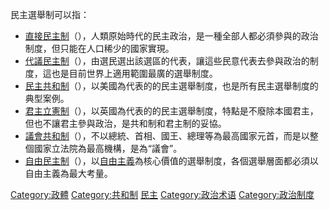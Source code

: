 民主選舉制可以指：
* [[直接民主制|直接民主制]]（{{lang-en|Direct democracy}}），人類原始時代的民主政治，是一種全部人都必須參與的政治制度，但只能在人口稀少的國家實現。
* [[代議民主制|代議民主制]]（{{lang-en|Representative democracy}}），由選民選出該選區的代表，讓這些民意代表去參與政治的制度，這也是目前世界上適用範圍最廣的選舉制度。
* [[民主共和制|民主共和制]]（{{lang-en|Democratic republic}}），以美國為代表的的民主選舉制度，也是所有民主選舉制度的典型案例。
* [[君主立憲制|君主立憲制]]（{{lang-en|Constitutional monarchy}}），以英國為代表的的民主選舉制度，特點是不廢除本國君主，但也不讓君主參與政治，是共和制和君主制的妥協。
* [[議會共和制|議會共和制]]（{{lang-en|parliamentary republic}}），不以總統、首相、國王、總理等為最高國家元首，而是以整個國家立法院為最高機構，是為“議會”。
* [[自由民主制|自由民主制]]（{{lang-en|Liberal democracy}}），以[[自由主義|自由主義]]為核心價值的選舉制度，各個選舉層面都必須以自由主義為最大考量。

{{disambig|cat=五字作品消歧義}}
[[Category:政體|Category:政體]]
[[Category:共和制|Category:共和制]]
[[Category:民主|]]
[[Category:政治术语|Category:政治术语]]
[[Category:政治制度|Category:政治制度]]